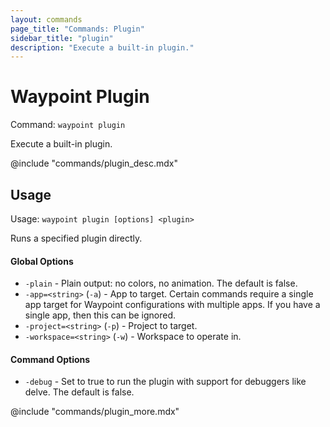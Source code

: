 ```yaml
---
layout: commands
page_title: "Commands: Plugin"
sidebar_title: "plugin"
description: "Execute a built-in plugin."
---
```


# Waypoint Plugin

Command: `waypoint plugin`

Execute a built-in plugin.

@include "commands/plugin_desc.mdx"

## Usage

Usage: `waypoint plugin [options] <plugin>`


  Runs a specified plugin directly.

#### Global Options

- `-plain` - Plain output: no colors, no animation. The default is false.
- `-app=<string>` (`-a`) - App to target. Certain commands require a single app target for Waypoint configurations with multiple apps. If you have a single app, then this can be ignored.
- `-project=<string>` (`-p`) - Project to target.
- `-workspace=<string>` (`-w`) - Workspace to operate in.

#### Command Options

- `-debug` - Set to true to run the plugin with support for debuggers like delve. The default is false.

@include "commands/plugin_more.mdx"
